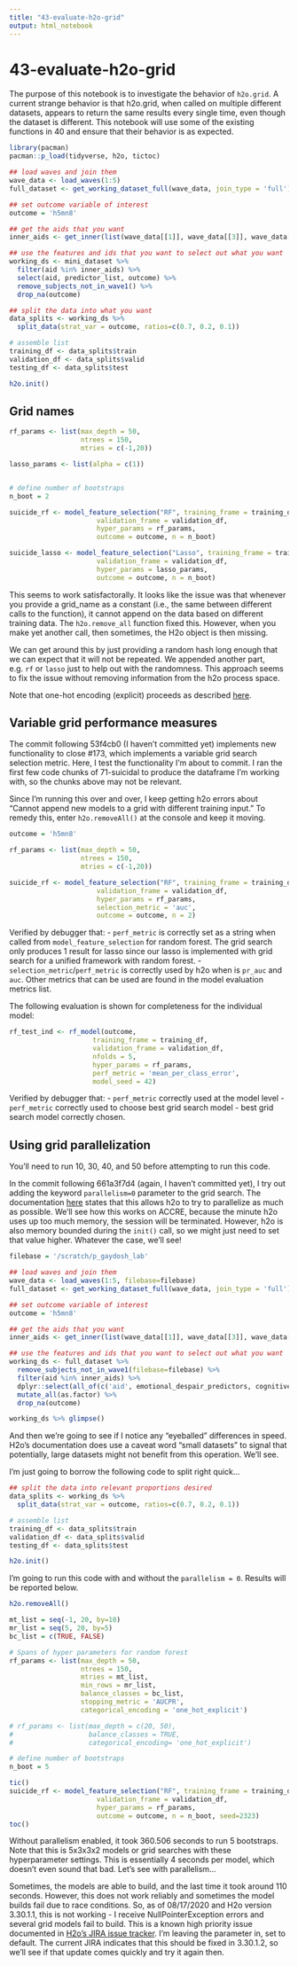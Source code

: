 ```yaml
---
title: "43-evaluate-h2o-grid"
output: html_notebook
---
```


# 43-evaluate-h2o-grid

The purpose of this notebook is to investigate the behavior of `h2o.grid`.  A current strange behavior is that h2o.grid, when called on multiple different datasets, appears to return the same results every single time, even though the dataset is different.  This notebook will use some of the existing functions in 40 and ensure that their behavior is as expected.

```r
library(pacman)
pacman::p_load(tidyverse, h2o, tictoc)
```


```r
## load waves and join them
wave_data <- load_waves(1:5)
full_dataset <- get_working_dataset_full(wave_data, join_type = 'full')

## set outcome variable of interest
outcome = 'h5mn8'

## get the aids that you want
inner_aids <- get_inner(list(wave_data[[1]], wave_data[[3]], wave_data[[4]], wave_data[[5]]))
```

```r
## use the features and ids that you want to select out what you want
working_ds <- mini_dataset %>%
  filter(aid %in% inner_aids) %>%
  select(aid, predictor_list, outcome) %>%
  remove_subjects_not_in_wave1() %>%
  drop_na(outcome)

## split the data into what you want
data_splits <- working_ds %>%
  split_data(strat_var = outcome, ratios=c(0.7, 0.2, 0.1))

# assemble list
training_df <- data_splits$train
validation_df <- data_splits$valid
testing_df <- data_splits$test
```
```r
h2o.init()
```

## Grid names
```r
rf_params <- list(max_depth = 50, 
                  ntrees = 150,
                  mtries = c(-1,20))

lasso_params <- list(alpha = c(1))


# define number of bootstraps
n_boot = 2

suicide_rf <- model_feature_selection("RF", training_frame = training_df,
                      validation_frame = validation_df,
                      hyper_params = rf_params,
                      outcome = outcome, n = n_boot)

suicide_lasso <- model_feature_selection("Lasso", training_frame = training_df,
                      validation_frame = validation_df,
                      hyper_params = lasso_params,
                      outcome = outcome, n = n_boot)
```
This seems to work satisfactorally.  It looks like the issue was that whenever you provide a grid_name as a constant (i.e., the same between different calls to the function), it cannot append on the data based on different training data.  The `h2o.remove_all` function fixed this.  However, when you make yet another call, then sometimes, the H2o object is then missing.

We can get around this by just providing a random hash long enough that we can expect that it will not be repeated.  We appended another part, e.g. `rf` or `lasso` just to help out with the randomness.  This approach seems to fix the issue without removing information from the h2o process space.

Note that one-hot encoding (explicit) proceeds as described [here](https://groups.google.com/forum/#!topic/h2ostream/bSic0Rm8-98).

## Variable grid performance measures

The commit following 53f4cb0 (I haven't committed yet) implements new functionality to close #173, which implements a variable grid search selection metric.  Here, I test the functionality I'm about to commit.  I ran the first few code chunks of 71-suicidal to produce the dataframe I'm working with, so the chunks above may not be relevant.

Since I'm running this over and over, I keep getting h2o errors about "Cannot append new models to a grid with different training input."  To remedy this, enter `h2o.removeAll()` at the console and keep it moving.

```r
outcome = 'h5mn8'

rf_params <- list(max_depth = 50, 
                  ntrees = 150,
                  mtries = c(-1,20))

suicide_rf <- model_feature_selection("RF", training_frame = training_df,
                      validation_frame = validation_df,
                      hyper_params = rf_params,
                      selection_metric = 'auc',
                      outcome = outcome, n = 2)
```
Verified by debugger that:
- `perf_metric` is correctly set as a string when called from `model_feature_selection` for random forest.  The grid search only produces 1 result for lasso since our lasso is implemented with grid search for a unified framework with random forest.
- `selection_metric`/`perf_metric` is correctly used by h2o when is `pr_auc` and `auc`.  Other metrics that can be used are found in the model evaluation metrics list.

The following evaluation is shown for completeness for the individual model:

```r
rf_test_ind <- rf_model(outcome, 
                     training_frame = training_df,
                     validation_frame = validation_df,
                     nfolds = 5,
                     hyper_params = rf_params,
                     perf_metric = 'mean_per_class_error',
                     model_seed = 42)
```
Verified by debugger that:
- `perf_metric` correctly used at the model level
- `perf_metric` correctly used to choose best grid search model
- best grid search model correctly chosen.

## Using grid parallelization
You'll need to run 10, 30, 40, and 50 before attempting to run this code.

In the commit following 661a3f7d4 (again, I haven't committed yet), I try out adding the keyword `parallelism=0` parameter to the grid search.  The documentation [here](https://docs.h2o.ai/h2o/latest-stable/h2o-docs/grid-search.html) states that this allows h2o to try to parallelize as much as possible. We'll see how this works on ACCRE, because the minute h2o uses up too much memory, the session will be terminated.  However, h2o is also memory bounded during the `init()` call, so we might just need to set that value higher.  Whatever the case, we'll see!

```r
filebase = '/scratch/p_gaydosh_lab'

## load waves and join them
wave_data <- load_waves(1:5, filebase=filebase)
full_dataset <- get_working_dataset_full(wave_data, join_type = 'full')

## set outcome variable of interest
outcome = 'h5mn8'

## get the aids that you want
inner_aids <- get_inner(list(wave_data[[1]], wave_data[[3]], wave_data[[4]], wave_data[[5]]))

## use the features and ids that you want to select out what you want
working_ds <- full_dataset %>%
  remove_subjects_not_in_wave1(filebase=filebase) %>%
  filter(aid %in% inner_aids) %>%
  dplyr::select(all_of(c('aid', emotional_despair_predictors, cognitive_despair_predictors, outcome))) %>%
  mutate_all(as.factor) %>%
  drop_na(outcome)

working_ds %>% glimpse()
```


 And then we're going to see if I notice any "eyeballed" differences in speed.  H2o's documentation does use a caveat word "small datasets" to signal that potentially, large datasets might not benefit from this operation.  We'll see.

I'm just going to borrow the following code to split right quick...

```r

## split the data into relevant proportions desired
data_splits <- working_ds %>%
  split_data(strat_var = outcome, ratios=c(0.7, 0.2, 0.1))

# assemble list
training_df <- data_splits$train
validation_df <- data_splits$valid
testing_df <- data_splits$test
```

```r
h2o.init()
```


I'm going to run this code with and without the `parallelism = 0`.  Results will be reported below.
```r

h2o.removeAll()

mt_list = seq(-1, 20, by=10)
mr_list = seq(5, 20, by=5)
bc_list = c(TRUE, FALSE)

# Spans of hyper parameters for random forest
rf_params <- list(max_depth = 50,
                  ntrees = 150,
                  mtries = mt_list,
                  min_rows = mr_list,
                  balance_classes = bc_list,
                  stopping_metric = 'AUCPR',
                  categorical_encoding = 'one_hot_explicit')

# rf_params <- list(max_depth = c(20, 50),
#                   balance_classes = TRUE,
#                   categorical_encoding= 'one_hot_explicit')

# define number of bootstraps
n_boot = 5

tic()
suicide_rf <- model_feature_selection("RF", training_frame = training_df,
                      validation_frame = validation_df,
                      hyper_params = rf_params,
                      outcome = outcome, n = n_boot, seed=2323)
toc()

```
Without parallelism enabled, it took 360.506 seconds to run 5 bootstraps.  Note that this is 5x3x3x2 models or grid searches with these hyperparameter settings.  This is essentially 4 seconds per model, which doesn't even sound that bad.  Let's see with parallelism...

Sometimes, the models are able to build, and the last time it took around 110 seconds.  However, this does not work reliably and sometimes the model builds fail due to race conditions.  So, as of 08/17/2020 and H2o version 3.30.1.1, this is not working - I receive NullPointerException errors and several grid models fail to build.  This is a known high priority issue documented in [H2o's JIRA issue tracker](https://0xdata.atlassian.net/browse/PUBDEV-7281).  I'm leaving the parameter in, set to default.  The current JIRA indicates that this should be fixed in 3.30.1.2, so we'll see if that update comes quickly and try it again then.



